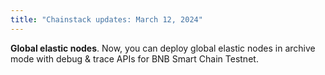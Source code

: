 ```yaml
---
title: "Chainstack updates: March 12, 2024"
---
```

**Global elastic nodes**. Now, you can deploy global elastic nodes in archive mode with debug & trace APIs for BNB Smart Chain Testnet.
